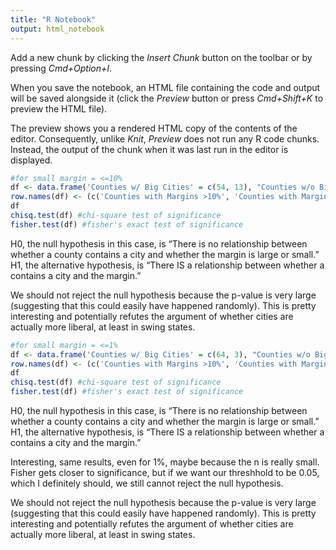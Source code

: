 ```yaml
---
title: "R Notebook"
output: html_notebook
---
```


Add a new chunk by clicking the *Insert Chunk* button on the toolbar or by pressing *Cmd+Option+I*.

When you save the notebook, an HTML file containing the code and output will be saved alongside it (click the *Preview* button or press *Cmd+Shift+K* to preview the HTML file). 

The preview shows you a rendered HTML copy of the contents of the editor. Consequently, unlike *Knit*, *Preview* does not run any R code chunks. Instead, the output of the chunk when it was last run in the editor is displayed.

```r
#for small margin = <=10%
df <- data.frame('Counties w/ Big Cities' = c(54, 13), "Counties w/o Big Cities" = c(793,130))
row.names(df) <- (c('Counties with Margins >10%', 'Counties with Margins <=10%'))
df
chisq.test(df) #chi-square test of significance
fisher.test(df) #fisher's exact test of significance
```

H0, the null hypothesis in this case, is "There is no relationship between whether a county contains a city and whether the margin is large or small."
H1, the alternative hypothesis, is "There IS a relationship between whether a contains a city and the margin."

We should not reject the null hypothesis because the p-value is very large (suggesting that this could easily have happened randomly).
This is pretty interesting and potentially refutes the argument of whether cities are actually more liberal, at least in swing states.

```r
#for small margin = <=1%
df <- data.frame('Counties w/ Big Cities' = c(64, 3), "Counties w/o Big Cities" = c(909,14))
row.names(df) <- (c('Counties with Margins >10%', 'Counties with Margins <=10%'))
df
chisq.test(df) #chi-square test of significance
fisher.test(df) #fisher's exact test of significance
```
H0, the null hypothesis in this case, is "There is no relationship between whether a county contains a city and whether the margin is large or small."
H1, the alternative hypothesis, is "There IS a relationship between whether a contains a city and the margin."

Interesting, same results, even for 1%, maybe because the n is really small. Fisher gets closer to significance, but if we want our threshhold to be 0.05, which I definitely should, we still cannot reject the null hypothesis. 

We should not reject the null hypothesis because the p-value is very large (suggesting that this could easily have happened randomly).
This is pretty interesting and potentially refutes the argument of whether cities are actually more liberal, at least in swing states.